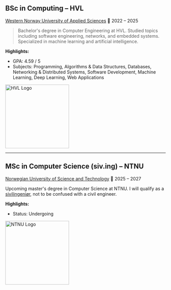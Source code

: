 ## BSc in Computing – HVL
[Western Norway University of Applied Sciences](https://www.hvl.no/en/studies-at-hvl/study-programmes/computing/)
📅 2022 – 2025

> Bachelor's degree in Computer Engineering at HVL.
> Studied topics including software engineering, networks, and embedded systems.
> Specialized in machine learning and artificial intelligence.

**Highlights:**
- GPA: 4.59 / 5
- Subjects: Programming, Algorithms & Data Structures, Databases, Networking & Distributed Systems, Software Development, Machine Learning, Deep Learning, Web Applications

<img alt="HVL Logo" height="auto" src="/images/hvl.webp" width="200"/>

---

## MSc in Computer Science (siv.ing) – NTNU
[Norwegian University of Science and Technology](https://www.ntnu.edu/studies/midt)
📅 2025 – 2027

Upcoming master's degree in Computer Science at NTNU. I will qualify as a
<a href="https://en.wikipedia.org/wiki/Sivilingeniør" target="_blank" rel="noreferrer" className="underline">sivilingeniør</a>,
not to be confused with a civil engineer.

**Highlights:**
- Status: Undergoing

<img alt="NTNU Logo" height="auto" src="/images/ntnu.webp" width="200"/>
